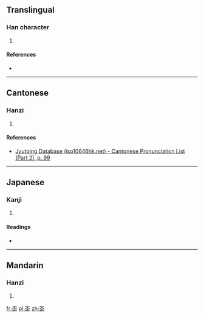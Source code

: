 ==Translingual==

===Han character===
{{Han char|rn=46|rad=山|as=06|sn=9|four=|canj=山人卜一 (UOYM)|ids=⿱[[山]][[企]]}}

# {{defn|Han|sort=山06}}

====References====
* {{Han ref|kx=0311.040|dkj=08056|dj=0611.030|hdz=10771.030|uh=5CDC|ud=23772}}

----

==Cantonese==

===Hanzi===
{{yue-hanzi|jyut=[[gai3]]|y=gai3}}

# {{defn|lang=yue|sort=山06}}

====References====
* [http://www.iso10646hk.net/jp/document/download.jsp Jyutping Database (iso10646hk.net) - Cantonese Pronunciation List (Part 2), p. 99]

----

==Japanese==

===Kanji===
{{ja-kanji|grade=|rs=山06}}

# {{defn|lang=ja|sort=山06}}

====Readings====
* {{ja-readings|on=[[けい]] (kei)|kun=[[かぞへる]] (kazoheru)}}

----

==Mandarin==

===Hanzi===
{{cmn-hanzi|pin=[[jì]] ([[ji2]])|wg=chi<sup>2</sup>}}

# {{defn|lang=cmn|sort=山06}}

[[fr:峜]]
[[pl:峜]]
[[zh:峜]]